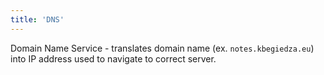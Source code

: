 ```yaml
---
title: 'DNS'
---
```


Domain Name Service - translates domain name (ex. `notes.kbegiedza.eu`) into IP address used to navigate to correct server.